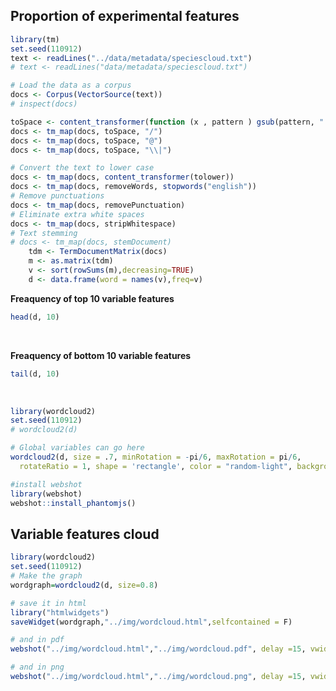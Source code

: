 ## Proportion of experimental features

```r
library(tm)
set.seed(110912)
text <- readLines("../data/metadata/speciescloud.txt")
# text <- readLines("data/metadata/speciescloud.txt")

# Load the data as a corpus
docs <- Corpus(VectorSource(text))
# inspect(docs)

toSpace <- content_transformer(function (x , pattern ) gsub(pattern, " ", x))
docs <- tm_map(docs, toSpace, "/")
docs <- tm_map(docs, toSpace, "@")
docs <- tm_map(docs, toSpace, "\\|")

# Convert the text to lower case
docs <- tm_map(docs, content_transformer(tolower))
docs <- tm_map(docs, removeWords, stopwords("english"))
# Remove punctuations
docs <- tm_map(docs, removePunctuation)
# Eliminate extra white spaces
docs <- tm_map(docs, stripWhitespace)
# Text stemming
# docs <- tm_map(docs, stemDocument)
	tdm <- TermDocumentMatrix(docs)
	m <- as.matrix(tdm)
	v <- sort(rowSums(m),decreasing=TRUE)
	d <- data.frame(word = names(v),freq=v)
``` 

**Freaquency of top 10 variable features**
```r
head(d, 10)
```

<br>

**Freaquency of bottom 10 variable features**
```r
tail(d, 10)
```

<br>

```r
library(wordcloud2)
set.seed(110912)
# wordcloud2(d)

# Global variables can go here
wordcloud2(d, size = .7, minRotation = -pi/6, maxRotation = pi/6,
  rotateRatio = 1, shape = 'rectangle', color = "random-light", backgroundColor = "black")
```

```r
#install webshot
library(webshot)
webshot::install_phantomjs()
```

## Variable features cloud
```r
library(wordcloud2)
set.seed(110912)
# Make the graph
wordgraph=wordcloud2(d, size=0.8)

# save it in html
library("htmlwidgets")
saveWidget(wordgraph,"../img/wordcloud.html",selfcontained = F)

# and in pdf
webshot("../img/wordcloud.html","../img/wordcloud.pdf", delay =15, vwidth = 480, vheight=400)

# and in png
webshot("../img/wordcloud.html","../img/wordcloud.png", delay =15, vwidth = 480, vheight=400)
```

